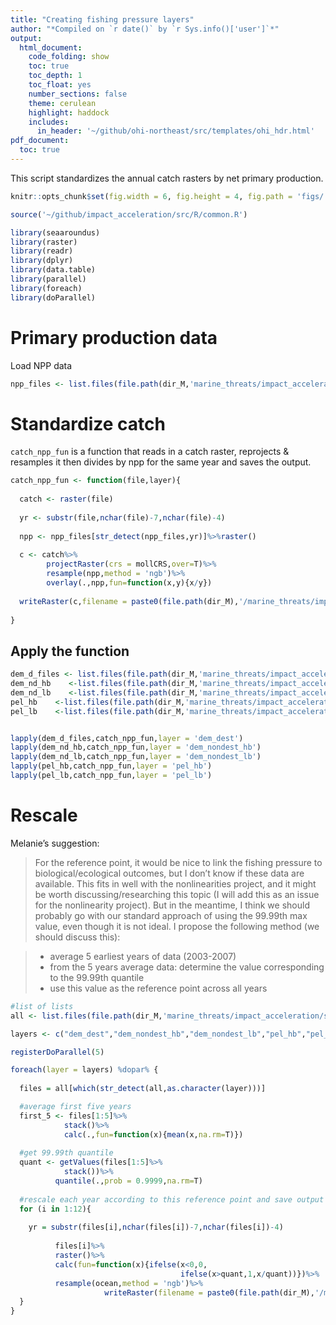 ```yaml
---
title: "Creating fishing pressure layers"
author: "*Compiled on `r date()` by `r Sys.info()['user']`*"
output: 
  html_document:
    code_folding: show
    toc: true
    toc_depth: 1
    toc_float: yes
    number_sections: false
    theme: cerulean
    highlight: haddock
    includes: 
      in_header: '~/github/ohi-northeast/src/templates/ohi_hdr.html'
pdf_document:
  toc: true
---
```


This script standardizes the annual catch rasters by net primary production.

```r

knitr::opts_chunk$set(fig.width = 6, fig.height = 4, fig.path = 'figs/',message = FALSE, eval=F, warning = FALSE)

source('~/github/impact_acceleration/src/R/common.R')

library(seaaroundus)
library(raster)
library(readr)
library(dplyr)
library(data.table)
library(parallel)
library(foreach)
library(doParallel)

```


# Primary production data

Load NPP data

```r
npp_files <- list.files(file.path(dir_M,'marine_threats/impact_acceleration/stressors/comm_fish/VGPM_primary_productivity/int/annual_npp'),full.names=T)[1:12]

```

# Standardize catch

`catch_npp_fun` is a function that reads in a catch raster, reprojects & resamples it then divides by npp for the same year and saves the output.

```r

catch_npp_fun <- function(file,layer){
  
  catch <- raster(file)
  
  yr <- substr(file,nchar(file)-7,nchar(file)-4)
  
  npp <- npp_files[str_detect(npp_files,yr)]%>%raster()
  
  c <- catch%>%
        projectRaster(crs = mollCRS,over=T)%>%
        resample(npp,method = 'ngb')%>%
        overlay(.,npp,fun=function(x,y){x/y})
  
  writeRaster(c,filename = paste0(file.path(dir_M),'/marine_threats/impact_acceleration/stressors/comm_fish/output/annual_catch_npp/',layer,'/',layer,'_',yr,'.tif'))  
  
}

```

## Apply the function
```r

dem_d_files <- list.files(file.path(dir_M,'marine_threats/impact_acceleration/stressors/comm_fish/output/annual_catch/dem_dest'),full.names=T)[54:65]
dem_nd_hb    <-list.files(file.path(dir_M,'marine_threats/impact_acceleration/stressors/comm_fish/output/annual_catch/dem_nondest_hb'),full.names=T)[54:65]
dem_nd_lb    <-list.files(file.path(dir_M,'marine_threats/impact_acceleration/stressors/comm_fish/output/annual_catch/dem_nondest_lb'),full.names=T)[54:65]
pel_hb    <-list.files(file.path(dir_M,'marine_threats/impact_acceleration/stressors/comm_fish/output/annual_catch/pel_hb'),full.names=T)[54:65]
pel_lb    <-list.files(file.path(dir_M,'marine_threats/impact_acceleration/stressors/comm_fish/output/annual_catch/pel_lb'),full.names=T)[54:65]


lapply(dem_d_files,catch_npp_fun,layer = 'dem_dest')
lapply(dem_nd_hb,catch_npp_fun,layer = 'dem_nondest_hb')
lapply(dem_nd_lb,catch_npp_fun,layer = 'dem_nondest_lb')
lapply(pel_hb,catch_npp_fun,layer = 'pel_hb')
lapply(pel_lb,catch_npp_fun,layer = 'pel_lb')
```


# Rescale

Melanie's suggestion:

> For the reference point, it would be nice to link the fishing pressure to biological/ecological outcomes, but I don't know if these data are available. This fits in well with the nonlinearities project, and it might be worth discussing/researching this topic (I will add this as an issue for the nonlinearity project). But in the meantime, I think we should probably go with our standard approach of using the 99.99th max value, even though it is not ideal. I propose the following method (we should discuss this):

> - average 5 earliest years of data (2003-2007)  
> - from the 5 years average data: determine the value corresponding to the 99.99th quantile  
> - use this value as the reference point across all years  

```r

#list of lists
all <- list.files(file.path(dir_M,'marine_threats/impact_acceleration/stressors/comm_fish/output/annual_catch_npp'),full.names=T,recursive = T)

layers <- c("dem_dest","dem_nondest_hb","dem_nondest_lb","pel_hb","pel_lb")

registerDoParallel(5)

foreach(layer = layers) %dopar% {    
  
  files = all[which(str_detect(all,as.character(layer)))]

  #average first five years
  first_5 <- files[1:5]%>%
            stack()%>%
            calc(.,fun=function(x){mean(x,na.rm=T)})
  
  #get 99.99th quantile
  quant <- getValues(files[1:5]%>%
            stack())%>%
          quantile(.,prob = 0.9999,na.rm=T)
  
  #rescale each year according to this reference point and save output
  for (i in 1:12){
    
    yr = substr(files[i],nchar(files[i])-7,nchar(files[i])-4)
    
          files[i]%>%
          raster()%>%
          calc(fun=function(x){ifelse(x<0,0,
                                      ifelse(x>quant,1,x/quant))})%>%
          resample(ocean,method = 'ngb')%>%
                     writeRaster(filename = paste0(file.path(dir_M),'/marine_threats/impact_acceleration/stressors/comm_fish/output/annual_catch_npp_rescale/', layer,'/',layer,'_',yr,'.tif'),format="GTiff", overwrite=TRUE)
  }
}
```
